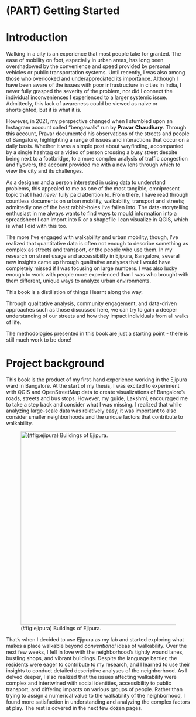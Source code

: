 # (PART) Getting Started {.unnumbered}

# Introduction {#intro}

Walking in a city is an experience that most people take for granted. The ease of mobility on foot, especially in urban areas, has long been overshadowed by the convenience and speed provided by personal vehicles or public transportation systems. Until recently, I was also among those who overlooked and underappreciated its importance. Although I have been aware of the issues with poor infrastructure in cities in India, I never fully grasped the severity of the problem, nor did I connect the individual inconveniences I experienced to a larger systemic issue. Admittedly, this lack of awareness could be viewed as naive or shortsighted, but it is what it is.

However, in 2021, my perspective changed when I stumbled upon an Instagram account called "bengawalk" run by **Pravar Chaudhary**. Through this account, Pravar documented his observations of the streets and people of Bangalore, highlighting a range of issues and interactions that occur on a daily basis. Whether it was a simple post about wayfinding, accompanied by a single hashtag or a video of person crossing a busy street despite being next to a footbridge, to a more complex analysis of traffic congestion and flyovers, the account provided me with a new lens through which to view the city and its challenges.

As a designer and a person interested in using data to understand problems, this appealed to me as one of the most tangible, omnipresent topic that I had *never* fully paid attention to. From there, I have read through countless documents on urban mobility, walkability, transport and streets; admittedly one of the best rabbit-holes I've fallen into. The data-storytelling enthusiast in me always wants to find ways to mould information into a spreadsheet I can import into R or a shapefile I can visualize in QGIS, which is what I did with this too.

The more I've engaged with walkability and urban mobility, though, I've realized that quantitative data is often not enough to describe something as complex as streets and transport, or the people who use them. In my research on street usage and accessibiilty in Ejipura, Bangalore, several new insights came up through qualitative analyses that I would have completely missed if I was focusing on large numbers. I was also lucky enough to work with people more experienced than I was who brought with them different, unique ways to analyze urban environments.

This book is a distillation of things I learnt along the way.

Through qualitative analysis, community engagement, and data-driven approaches such as those discussed here, we can try to gain a deeper understanding of our streets and how they impact individuals from all walks of life.

The methodologies presented in this book are just a starting point - there is still much work to be done!

# Project background {#pb}

This book is the product of my first-hand experience working in the Ejipura ward in Bangalore. At the start of my thesis, I was excited to experiment with QGIS and OpenStreetMap data to create visualizations of Bangalore's roads, streets and bus stops. However, my guide, Lakshmi, encouraged me to take a step back and consider what I was missing. I realized that while analyzing large-scale data was relatively easy, it was important to also consider smaller neighborhoods and the unique factors that contribute to walkability.

![(#fig:ejipura) Buildings of Ejipura.](images/20230322_134155.jpg){width="14cm"}

That's when I decided to use Ejipura as my lab and started exploring what makes a place walkable beyond *conventional* ideas of walkability. Over the next few weeks, I fell in love with the neighborhood's tightly wound lanes, bustling shops, and vibrant buildings. Despite the language barrier, the residents were eager to contribute to my research, and I learned to use their insights to conduct detailed descriptive analyses of the neighborhood. As I delved deeper, I also realized that the issues affecting walkability were complex and intertwined with social identities, accessibility to public transport, and differing impacts on various groups of people. Rather than trying to assign a numerical value to the walkability of the neighborhood, I found more satisfaction in understanding and analyzing the complex factors at play. The rest is covered in the next few dozen pages.
